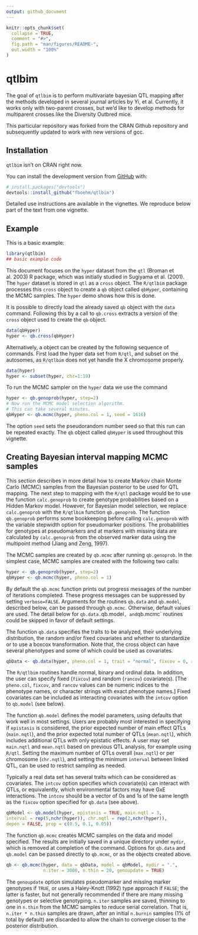 ```yaml
---
output: github_document
---
```


<!-- README.md is generated from README.Rmd. Please edit that file -->

```r
knitr::opts_chunk$set(
  collapse = TRUE,
  comment = "#>",
  fig.path = "man/figures/README-",
  out.width = "100%"
)
```

# qtlbim

<!-- badges: start -->
<!-- badges: end -->

The goal of `qtlbim` is to perform multivariate bayesian QTL mapping after the methods developed in several journal articles by Yi, et al. Currently, it works only with two-parent crosses, but we'd like to develop methods for multiparent crosses like the Diversity Outbred mice. 

This particular repository was forked from the CRAN Github repository and subsequently updated to work with new versions of gcc. 


## Installation

`qtlbim` isn't on CRAN right now. 

You can install the development version from [GitHub](https://github.com/) with:

``` r
# install.packages("devtools")
devtools::install_github("fboehm/qtlbim")
```

Detailed use instructions are available in the vignettes. We reproduce below part
of the text from one vignette.


## Example

This is a basic example:

```r
library(qtlbim)
## basic example code
```


This document focuses on the `hyper` dataset
from the `qtl` (Broman et al. 2003) R package, which was initially studied
in Sugiyama et al. (2001). The `hyper` dataset is stored in
`qtl` as a `cross` object. The `R/qtlbim`
package processes this `cross` object to create a `qb` object
called `qbHyper`, containing the MCMC samples. The
`hyper` demo shows how this is done.


It is possible to directly load the already
saved `qb` object with the `data` command. Following
this by a call to `qb.cross` extracts a version of the
`cross` object used to create the `qb` object.


```r
data(qbHyper)
hyper <- qb.cross(qbHyper)
```

Alternatively, a \texttt{qb} object can be created by the following
sequence of commands. First load the hyper data set from `R/qtl`, and
subset on the autosomes, as `R/qtlbim` does not yet handle the
X chromosome properly.


```r
data(hyper)
hyper <- subset(hyper, chr=1:19)
```


  To run the MCMC sampler on 
the `hyper` data we use the command

```r
hyper <- qb.genoprob(hyper, step=2) 
# Now run the MCMC model selection algorithm.
# This can take several minutes.
qbHyper <- qb.mcmc(hyper, pheno.col = 1, seed = 1616)
```


The option `seed` sets the pseudorandom number seed so that this run can be
repeated exactly. The `qb` object called `qbHyper` is
used throughout this vignette.

## Creating Bayesian interval mapping MCMC samples

This section describes in more detail how to create Markov chain Monte
Carlo (MCMC) samples from the Bayesian posterior to be used for QTL
mapping. The next step to mapping with the
`R/qtl` package would be to use the function `calc.genoprob`
to create genotype probabilities based on a Hidden Markov model. 
However, for Bayesian model selection, we replace `calc.genoprob`
with the `R/qtlbim` function `qb.genoprob`.
The function `qb.genoprob` performs some bookkeeping before calling
`calc.genoprob` with the variable stepwidth option for
pseudomarker positions. The probabilities
for genotypes at pseudomarkers and at markers with missing data are
calculated by `calc.genoprob` from the observed marker data using
the multipoint method (Jiang and Zeng, 1997).

The MCMC samples are created by `qb.mcmc` after running `qb.genoprob`.
In the simplest case, MCMC samples are created with the following two calls:

```r
hyper <- qb.genoprob(hyper, step=2) 
qbHyper <- qb.mcmc(hyper, pheno.col = 1)
```

By default the `qb.mcmc` function prints out progress messages 
of the number of iterations completed.  These progress messages can be 
suppressed by setting `verbose=FALSE`.
Arguments for the routines `qb.data` and `qb.model`, described below,
can be passed through `qb.mcmc`. Otherwise,
default values are used. The detail below for `qb.data. `qb.model`, and `qb.mcmc` routines could be
skipped in favor of default settings.

The function `qb.data` specifies the traits to be analyzed, their
underlying distribution, the random and/or fixed covariates and
whether to standardize or to use a boxcox transformation. Note that,
the cross object can have several phenotypes and some of which could
be used as covariates.

```r
qbData <- qb.data(hyper, pheno.col = 1, trait = "normal", fixcov = 0, rancov = 0)
```


The `R/qtlbim` routines handle normal, binary and ordinal data. In
addition, the user can specify fixed (`fixcov`) and random (`rancov`) covariate(s). [The `pheno.col`, `fixcov`, and `rancov` values can be numeric indices to the phenotype names, or
character strings with exact phenotype names.] Fixed covariates can be
included as interacting covariates with the `intcov` option to
`qb.model` (see below).

The function `qb.model` defines the model parameters, using
defaults that work well in most settings.
Users are probably most interested in specifying if `epistasis` is
considered, the prior expected number of main effect QTLs (`main.nqtl`), and the prior expected total number of QTLs (`mean.nqtl`), which includes additional QTLs with only epistatic
effects. A user may set `main.nqtl` and `mean.nqtl` based on
previous QTL analysis, for example using `R/qtl`.
Setting the maximum number of QTLs overall (`max.nqtl`)
or per chromosome (`chr.nqtl`), and setting the minimum `interval` between linked QTL, can be used to restrict sampling as
needed.

Typically a real data set has several traits which can be considered as
covariates. The `intcov` option specifies which covariate(s) can interact
with QTLs, or equivalently, which environmental factors may have GxE
interactions. The `intcov` should be a vector of 0s and 1s of the
same length as the `fixcov` option specified for `qb.data` (see above).
 
```r
qbModel <- qb.model(hyper, epistasis = TRUE, main.nqtl = 3, 
interval = rep(5,nchr(hyper)), chr.nqtl = rep(2,nchr(hyper)), 
depen = FALSE, prop = c(0.5, 0.1, 0.05))
```

The function `qb.mcmc` creates MCMC samples on the data and model
specified. The results are initially saved in a unique directory under
`mydir`, which is removed at completion of the command. Options for
`qb.data` and `qb.model` can be passed directly to `qb.mcmc`,
or as the objects created above.


```r
qb <- qb.mcmc(hyper, data = qbData, model = qbModel, mydir = ".", 
              n.iter = 3000, n.thin = 20, genoupdate = TRUE)
```


The `genoupdate` option simulates pseudomarker and missing marker
genotypes if `TRUE`, or uses a Haley-Knott (1992) type approach if
`FALSE`; the latter is faster, but not generally recommended if
there are many missing genotypes or selective genotyping.
`n.iter` samples are saved, thinning to one in `n.thin` from
the MCMC samples to reduce serial correlation. That is, 
`n.iter * n.thin` samples are drawn, after an initial 
`n.burnin` samples (1\% of total by default) are discarded to
allow the chain to converge closer to the posterior distribution.





